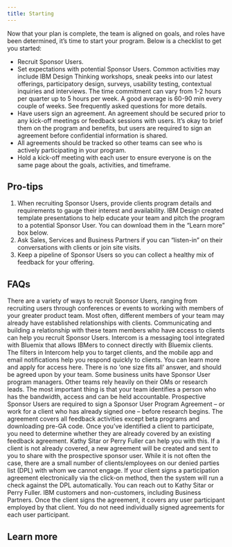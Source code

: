 ```yaml
---
title: Starting
---
```


<PageDescription>

Now that your plan is complete, the team is aligned on goals, and roles have been determined, it’s time to start your program. Below is a checklist to get you started:

</PageDescription>

<Row className="bullets">
<Column colMd={7} colLg={7}>

- Recruit Sponsor Users.
- Set expectations with potential Sponsor Users. Common activities may include IBM Design Thinking workshops, sneak peeks into our latest offerings, participatory design, surveys, usability testing, contextual inquiries and interviews. The time commitment can vary from 1-2 hours per quarter up to 5 hours per week. A good average is 60-90 min every couple of weeks. See frequently asked questions for more details.
- Have users sign an agreement. An agreement should be secured prior to any kick-off meetings or feedback sessions with users. It’s okay to brief them on the program and benefits, but users are required to sign an agreement before confidential information is shared.
- All agreements should be tracked so other teams can see who is actively participating in your program.
- Hold a kick-off meeting with each user to ensure everyone is on the same page about the goals, activities, and timeframe.

</Column>
</Row>

## Pro-tips

1. When recruiting Sponsor Users, provide clients program details and requirements to gauge their interest and availability. IBM Design created template presentations to help educate your team and pitch the program to a potential Sponsor User. You can download them in the “Learn more” box below.
2. Ask Sales, Services and Business Partners if you can “listen-in” on their conversations with clients or join site visits.
3. Keep a pipeline of Sponsor Users so you can collect a healthy mix of feedback for your offering.

## FAQs

<Row className="accordions">
<Column colMd={8} colLg={8}>

<Accordion>
  <AccordionItem
    className="bx--type-body-long-02"
    title="How do I get Sponsor Users?"
  >
    There are a variety of ways to recruit Sponsor Users, ranging from
    recruiting users through conferences or events to working with members of
    your greater product team. Most often, different members of your team may
    already have established relationships with clients. Communicating and
    building a relationship with these team members who have access to clients
    can help you recruit Sponsor Users.
  </AccordionItem>
  <AccordionItem
    className="bx--type-body-long-02"
    title="What is Intercom and how do I use it to recruit?"
  >
    Intercom is a messaging tool integrated with Bluemix that allows IBMers to
    connect directly with Bluemix clients. The filters in Intercom help you to
    target clients, and the mobile app and email notifications help you respond
    quickly to clients. You can learn more and apply for access here.
  </AccordionItem>
  <AccordionItem
    className="bx--type-body-long-02"
    title="Whose responsibility is it to identify and sign up new Sponsor Users?"
  >
    There is no ‘one size fits all’ answer, and should be agreed upon by your
    team. Some business units have Sponsor User program managers. Other teams
    rely heavily on their OMs or research leads. The most important thing is
    that your team identifies a person who has the bandwidth, access and can be
    held accountable.
  </AccordionItem>
  <AccordionItem
    className="bx--type-body-long-02"
    title="What do I do when I want to sign up a new Sponsor User?"
  >
    Prospective Sponsor Users are required to sign a Sponsor User Program
    Agreement – or work for a client who has already signed one – before
    research begins. The agreement covers all feedback activities except beta
    programs and downloading pre-GA code. Once you’ve identified a client to
    participate, you need to determine whether they are already covered by an
    existing feedback agreement. Kathy Sitar or Perry Fuller can help you with
    this. If a client is not already covered, a new agreement will be created
    and sent to you to share with the prospective sponsor user.
  </AccordionItem>
  <AccordionItem
    className="bx--type-body-long-02"
    title="Is there anyone with whom we cannot engage?"
  >
    While it is not often the case, there are a small number of
    clients/employees on our denied parties list (DPL) with whom we cannot
    engage. If your client signs a participation agreement electronically via
    the click-on method, then the system will run a check against the DPL
    automatically.
  </AccordionItem>
  <AccordionItem
    className="bx--type-body-long-02"
    title="What if a client has questions about the agreement that I cannot answer? Who should I refer them to?"
  >
    You can reach out to Kathy Sitar or Perry Fuller.
  </AccordionItem>
  <AccordionItem
    className="bx--type-body-long-02"
    title="Who is considered a client prospect for the Sponsor User program?"
  >
    IBM customers and non-customers, including Business Partners.
  </AccordionItem>
  <AccordionItem
    className="bx--type-body-long-02"
    title="Who is covered by an agreement once signed?"
  >
    Once the client signs the agreement, it covers any user participant employed
    by that client. You do not need individually signed agreements for each user
    participant.
  </AccordionItem>
</Accordion>

</Column>
</Row>

## Learn more

<Row className="resource-card-group">
<Column colMd={4} colLg={4} noGutterSm>
<ResourceCard
  title="IBM Sponsor User Program Internal Deck"
  aspectRatio="2:1"
  actionIcon="launch"
  href="#"
>

</ResourceCard>
</Column>
<Column colMd={4} colLg={4} noGutterSm>
<ResourceCard
  title="IBM Sponsor User Program External Deck"
  aspectRatio="2:1"
  actionIcon="launch"
  href="#"
>

</ResourceCard>
</Column>
<Column colMd={4} colLg={4} noGutterSm>
<ResourceCard
  title="IBM Sponsor User Program Flyer"
  aspectRatio="2:1"
  actionIcon="launch"
  href="#"
>

</ResourceCard>
</Column>
</Row>
